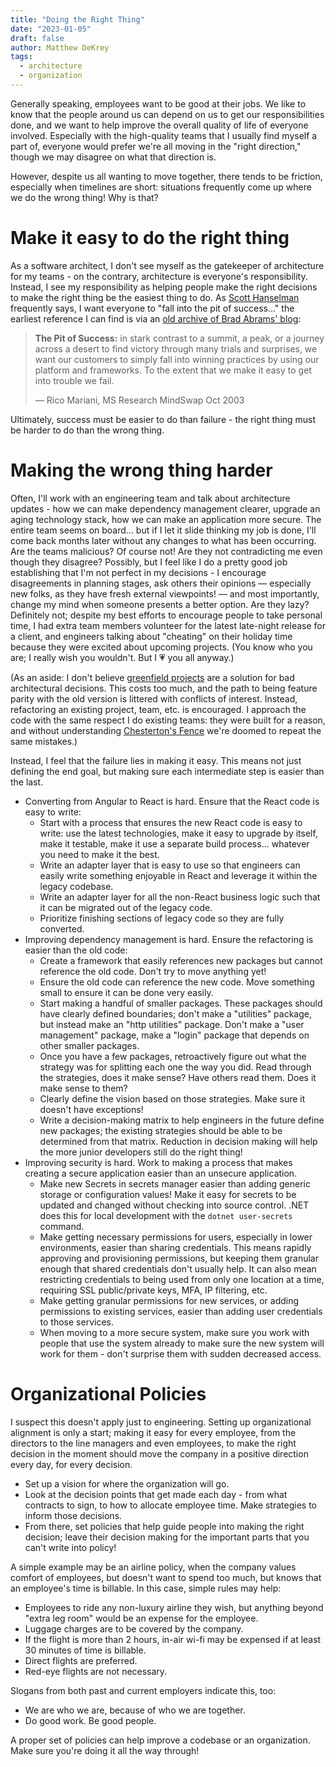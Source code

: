 ```yaml
---
title: "Doing the Right Thing"
date: "2023-01-05"
draft: false
author: Matthew DeKrey
tags:
  - architecture
  - organization
---
```


Generally speaking, employees want to be good at their jobs. We like to know that the people around us can depend on us
to get our responsibilities done, and we want to help improve the overall quality of life of everyone involved.
Especially with the high-quality teams that I usually find myself a part of, everyone would prefer we're all moving in
the "right direction," though we may disagree on what that direction is.

However, despite us all wanting to move together, there tends to be friction, especially when timelines are short:
situations frequently come up where we do the wrong thing! Why is that?

# Make it easy to do the right thing

As a software architect, I don't see myself as the gatekeeper of architecture for my teams - on the contrary,
architecture is everyone's responsibility. Instead, I see my responsibility as helping people make the right decisions
to make the right thing be the easiest thing to do. As [Scott Hanselman](https://www.hanselman.com/) frequently says,
I want everyone to "fall into the pit of success..." the earliest reference I can find is via an
[old archive of Brad Abrams' blog](https://learn.microsoft.com/en-us/archive/blogs/brada/the-pit-of-success):

> **The Pit of Success:** in stark contrast to a summit, a peak, or a journey across a desert to find victory through
> many trials and surprises, we want our customers to simply fall into winning practices by using our platform and
> frameworks. To the extent that we make it easy to get into trouble we fail.
>
> &mdash; Rico Mariani, MS Research MindSwap Oct 2003

Ultimately, success must be easier to do than failure - the right thing must be harder to do than the wrong thing.

# Making the wrong thing harder

Often, I'll work with an engineering team and talk about architecture updates - how we can make dependency management
clearer, upgrade an aging technology stack, how we can make an application more secure. The entire team seems on
board... but if I let it slide thinking my job is done, I'll come back months later without any changes to what has
been occurring. Are the teams malicious? Of course not! Are they not contradicting me even though they disagree?
Possibly, but I feel like I do a pretty good job establishing that I'm not perfect in my decisions - I encourage
disagreements in planning stages, ask others their opinions &mdash; especially new folks, as they have fresh external
viewpoints! &mdash; and most importantly, change my mind when someone presents a better option. Are they lazy?
Definitely not; despite my best efforts to encourage people to take personal time, I had extra team members volunteer
for the latest late-night release for a client, and engineers talking about "cheating" on their holiday time because
they were excited about upcoming projects. (You know who you are; I really wish you wouldn't. But I 💗 you all anyway.)

(As an aside: I don't believe [greenfield projects](https://en.wikipedia.org/wiki/Greenfield_project) are a solution for
bad architectural decisions. This costs too much, and the path to being feature parity with the old version is littered
with conflicts of interest. Instead, refactoring an existing project, team, etc. is encouraged. I approach the code with
the same respect I do existing teams: they were built for a reason, and without understanding
[Chesterton's Fence](https://thoughtbot.com/blog/chestertons-fence) we're doomed to repeat the same mistakes.)

Instead, I feel that the failure lies in making it easy. This means not just defining the end goal, but making sure each
intermediate step is easier than the last.

- Converting from Angular to React is hard. Ensure that the React code is easy to write:
	- Start with a process that ensures the new React code is easy to write: use the latest technologies, make it easy
	  to upgrade by itself, make it testable, make it use a separate build process... whatever you need to make it the
	  best.
	- Write an adapter layer that is easy to use so that engineers can easily write something enjoyable in React and
	  leverage it within the legacy codebase.
	- Write an adapter layer for all the non-React business logic such that it can be migrated out of the legacy code.
	- Prioritize finishing sections of legacy code so they are fully converted.
- Improving dependency management is hard. Ensure the refactoring is easier than the old code:
	- Create a framework that easily references new packages but cannot reference the old code. Don't try to move
	  anything yet!
	- Ensure the old code can reference the new code. Move something small to ensure it can be done very easily.
	- Start making a handful of smaller packages. These packages should have clearly defined boundaries; don't make a
	  "utilities" package, but instead make an "http utilities" package. Don't make a "user management" package,
	  make a "login" package that depends on other smaller packages.
	- Once you have a few packages, retroactively figure out what the strategy was for splitting each one the way you
	  did. Read through the strategies, does it make sense? Have others read them. Does it make sense to them?
	- Clearly define the vision based on those strategies. Make sure it doesn't have exceptions!
	- Write a decision-making matrix to help engineers in the future define new packages; the existing strategies should
	  be able to be determined from that matrix. Reduction in decision making will help the more junior developers still
	  do the right thing!
- Improving security is hard. Work to making a process that makes creating a secure application easier than an unsecure
  application.
	- Make new Secrets in secrets manager easier than adding generic storage or configuration values! Make it easy for
	  secrets to be updated and changed without checking into source control. .NET does this for local development with
	  the `dotnet user-secrets` command.
	- Make getting necessary permissions for users, especially in lower environments, easier than sharing credentials.
	  This means rapidly approving and provisioning permissions, but keeping them granular enough that shared
	  credentials don't usually help. It can also mean restricting credentials to being used from only one location at
	  a time, requiring SSL public/private keys, MFA, IP filtering, etc.
	- Make getting granular permissions for new services, or adding permissions to existing services, easier than adding
	  user credentials to those services.
	- When moving to a more secure system, make sure you work with people that use the system already to make sure the
	  new system will work for them - don't surprise them with sudden decreased access.

# Organizational Policies

I suspect this doesn't apply just to engineering. Setting up organizational alignment is only a start; making it easy
for every employee, from the directors to the line managers and even employees, to make the right decision in the moment
should move the company in a positive direction every day, for every decision.

- Set up a vision for where the organization will go.
- Look at the decision points that get made each day - from what contracts to sign, to how to allocate employee time.
  Make strategies to inform those decisions.
- From there, set policies that help guide people into making the right decision; leave their decision making for the
  important parts that you can't write into policy!

A simple example may be an airline policy, when the company values comfort of employees, but doesn't want to spend too
much, but knows that an employee's time is billable. In this case, simple rules may help:
- Employees to ride any non-luxury airline they wish, but anything beyond "extra leg room" would be an expense for the
  employee.
- Luggage charges are to be covered by the company.
- If the flight is more than 2 hours, in-air wi-fi may be expensed if at least 30 minutes of time is billable.
- Direct flights are preferred.
- Red-eye flights are not necessary.

Slogans from both past and current employers indicate this, too:
- We are who we are, because of who we are together.
- Do good work. Be good people.

A proper set of policies can help improve a codebase or an organization. Make sure you're doing it all the way through!
